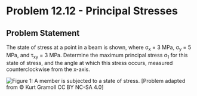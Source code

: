 # Problem 12.12 - Principal Stresses {.unnumbered}

## Problem Statement

The state of stress at a point in a beam is shown, where σ<sub>x</sub> = 3 MPa, σ<sub>y</sub> = 5 MPa, and τ<sub>xy</sub> = 3 MPa. Determine the maximum principal stress σ<sub>1</sub> for this state of stress, and the angle at which this stress occurs, measured counterclockwise from the x-axis.

![Figure 1: A member is subjected to a state of stress.](images/511.png){fig-alt="A member is subjected to a state of stress caused by sigma_x, sigma_y, and tau_xy."}
\[Problem adapted from © Kurt Gramoll CC BY NC-SA 4.0\]